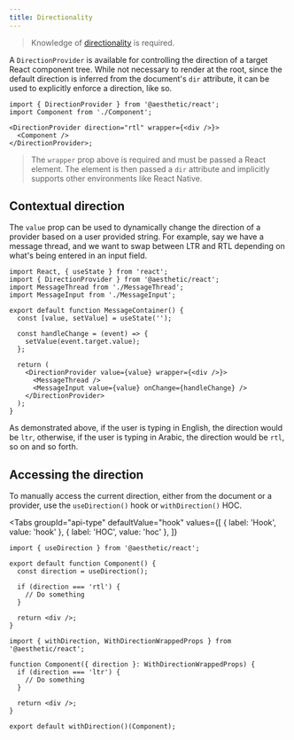 ```yaml
---
title: Directionality
---
```



> Knowledge of [directionality](../../dev/css-in-js/direction.md) is required.

A `DirectionProvider` is available for controlling the direction of a target React component tree.
While not necessary to render at the root, since the default direction is inferred from the
document's `dir` attribute, it can be used to explicitly enforce a direction, like so.

```tsx
import { DirectionProvider } from '@aesthetic/react';
import Component from './Component';

<DirectionProvider direction="rtl" wrapper={<div />}>
  <Component />
</DirectionProvider>;
```

> The `wrapper` prop above is required and must be passed a React element. The element is then
> passed a `dir` attribute and implicitly supports other environments like React Native.

## Contextual direction

The `value` prop can be used to dynamically change the direction of a provider based on a user
provided string. For example, say we have a message thread, and we want to swap between LTR and RTL
depending on what's being entered in an input field.

```tsx
import React, { useState } from 'react';
import { DirectionProvider } from '@aesthetic/react';
import MessageThread from './MessageThread';
import MessageInput from './MessageInput';

export default function MessageContainer() {
  const [value, setValue] = useState('');

  const handleChange = (event) => {
    setValue(event.target.value);
  };

  return (
    <DirectionProvider value={value} wrapper={<div />}>
      <MessageThread />
      <MessageInput value={value} onChange={handleChange} />
    </DirectionProvider>
  );
}
```

As demonstrated above, if the user is typing in English, the direction would be `ltr`, otherwise, if
the user is typing in Arabic, the direction would be `rtl`, so on and so forth.

## Accessing the direction

To manually access the current direction, either from the document or a provider, use the
`useDirection()` hook or `withDirection()` HOC.

<Tabs
  groupId="api-type"
  defaultValue="hook"
  values={[
    { label: 'Hook', value: 'hook' },
    { label: 'HOC', value: 'hoc' },
  ]}
>
  <TabItem value="hook">

```tsx {4,6}
import { useDirection } from '@aesthetic/react';

export default function Component() {
  const direction = useDirection();

  if (direction === 'rtl') {
    // Do something
  }

  return <div />;
}
```

  </TabItem>
  <TabItem value="hoc">

```tsx {3,4,11}
import { withDirection, WithDirectionWrappedProps } from '@aesthetic/react';

function Component({ direction }: WithDirectionWrappedProps) {
  if (direction === 'ltr') {
    // Do something
  }

  return <div />;
}

export default withDirection()(Component);
```

  </TabItem>
</Tabs>
